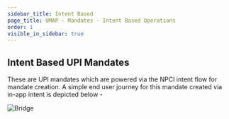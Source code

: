 ```yaml
---
sidebar_title: Intent Based
page_title: UMAP - Mandates - Intent Based Operations
order: 1
visible_in_sidebar: true
---
```


## Intent Based UPI Mandates

These are UPI mandates which are powered via the NPCI intent flow for mandate creation. A simple end user journey for this mandate created via in-app intent is depicted below -

<img
  src="https://storage.googleapis.com/strapi-assets/latest/intent-based-mandate-flow/intent-based-mandate-flow.png"
  alt="Bridge"
/>
